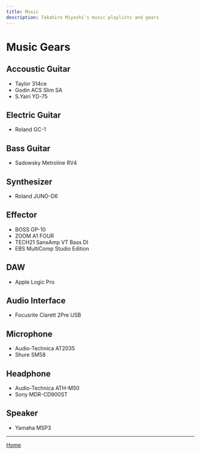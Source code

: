 ```yaml
---
title: Music
description: Takahiro Miyoshi's music playlists and gears
---
```



<Layout title={frontmatter.title} description={frontmatter.description}>

# Music Gears

## Accoustic Guitar

- Taylor 314ce
- Godin ACS Slim SA
- S.Yairi YD-75

## Electric Guitar

- Roland GC-1

## Bass Guitar

- Sadowsky Metroline RV4

## Synthesizer

- Roland JUNO-D6

## Effector

- BOSS GP-10
- ZOOM A1 FOUR
- TECH21 SansAmp VT Bass DI
- EBS MultiComp Studio Edition

## DAW

- Apple Logic Pro

## Audio Interface

- Focusrite Clarett 2Pre USB

## Microphone

- Audio-Technica AT2035
- Shure SM58

## Headphone

- Audio-Technica ATH-M50
- Sony MDR-CD900ST

## Speaker

- Yamaha MSP3

---

[Home](/)

</Layout>
